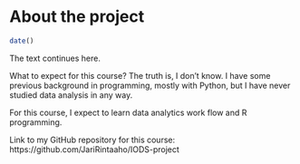 
# About the project



```r

date()

```
The text continues here.

What to expect for this course? The truth is, I don't know. I have some previous background in programming, mostly with Python, but I have never studied data analysis in any way.

For this course, I expect to learn data analytics work flow and R programming.

Link to my GitHub repository for this course: https://github.com/JariRintaaho/IODS-project 